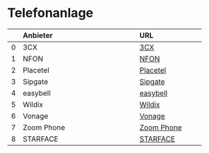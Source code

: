 # Telefonanlage

|    | Anbieter                          | URL                |
|---:|:----------------------------------|:-------------------|
|  0 | 3CX                               | [3CX](https://www.3cx.de)                        |
|  1 | NFON                              | [NFON](https://www.nfon.com/de/)                 |
|  2 | Placetel                          | [Placetel](https://www.placetel.de/)             |
|  3 | Sipgate                           | [Sipgate](https://www.sipgate.de/)               |
|  4 | easybell                          | [easybell](https://www.easybell.de/)             |
|  5 | Wildix                            | [Wildix](https://www.wildix.com/de/)             |
|  6 | Vonage                            | [Vonage](https://www.vonage.com/de-de/)          |
|  7 | Zoom Phone                        | [Zoom Phone](https://zoom.us/de-de/meetings/phone) |
|  8 | STARFACE                          | [STARFACE](https://starface.com/en/)             |
